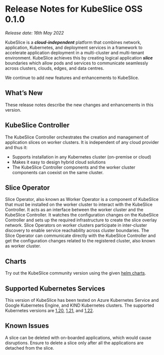 # Release Notes for KubeSlice OSS 0.1.0

*Release date: 16th May 2022*

KubeSlice is a ***cloud-independent*** platform that combines network, application, Kubernetes, and deployment services in a framework to accelerate application deployment in a multi-cluster and multi-tenant environment. KubeSlice achieves this by creating logical application ***slice*** boundaries which allow pods and services to communicate seamlessly across clusters, clouds, edges, and data centres. 

We continue to add new features and enhancements to KubeSlice. 

 

## What’s New
These release notes describe the new changes and enhancements in this version.

## KubeSlice Controller
The KubeSlice Controller orchestrates the creation and management of application slices on worker clusters. It is independent of any cloud provider and thus it: 

* Supports  installation in any Kubernetes cluster (on-premise or cloud) 
* Makes it easy to design hybrid cloud solutions
* The KubeSlice Controller components and the worker cluster components can coexist on the same cluster.
 

## Slice Operator 
Slice Operator, also known as Worker Operator is a component of KubeSlice that must be installed on the worker cluster to interact with the KubeSlice Controller. It acts as an interface between the worker cluster and the KubeSlice Controller. It watches the configuration changes on the KubeSlice Controller and sets up the required infrastructure to create the slice overlay network. Slice Operators on worker clusters participate in inter-cluster discovery to enable service reachability across cluster boundaries. The Slice Operator can communicate directly with the KubeSlice Controller and get the configuration changes related to the registered cluster, also known as worker cluster.

 

## Charts
Try out the KubeSlice community version using the given [helm charts](https://github.com/kubeslice/charts).

 

## Supported Kubernetes Services 
This version of KubeSlice has been tested on Azure Kubernetes Service and Google Kubernetes Engine, and KIND Kubernetes clusters. The supported Kubernetes versions are [1.20](https://v1-20.docs.kubernetes.io/), [1.21](https://v1-21.docs.kubernetes.io/), and [1.22](https://v1-22.docs.kubernetes.io/).

 

## Known Issues 
A slice can be deleted with on-boarded applications, which would cause disruptions. Ensure to delete a slice only after all the applications are detached from the slice. 
